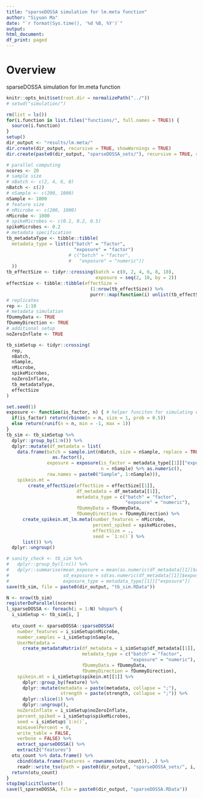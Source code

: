 ```yaml
---
title: "sparseDOSSA simulation for lm.meta function"
author: "Siyuan Ma"
date: "`r format(Sys.time(), '%d %B, %Y')`"
output:
html_document:
df_print: paged
---
```

# Overview
sparseDOSSA simulation for lm.meta function

```r
knitr::opts_knit$set(root.dir = normalizePath("../"))
# setwd("simulation/")
```
```r
rm(list = ls())
for(i.function in list.files("functions/", full.names = TRUE)) {
  source(i.function)
}
setup()
dir_output <- "results/lm.meta/"
dir.create(dir_output, recursive = TRUE, showWarnings = TRUE)
dir.create(paste0(dir_output, "sparseDOSSA_sets/"), recursive = TRUE, showWarnings = TRUE)
```

```r
# parallel computing
ncores <- 20
# sample size
# nBatch <- c(2, 4, 6, 8)
nBatch <- c(2)
# nSample <- c(200, 1000)
nSample <- 1000
# feature size
# nMicrobe <- c(200, 1000)
nMicrobe <- 1000
# spikeMicrobes <- c(0.1, 0.2, 0.5)
spikeMicrobes <- 0.2
# metadata specification
tb_metadataType <- tibble::tibble(
  metadata_type = list(c("batch" = "factor",
                         "exposure" = "factor")
                       # c("batch" = "factor",
                       #   "exposure" = "numeric"))
  ))
tb_effectSize <- tidyr::crossing(batch = c(0, 2, 4, 6, 8, 10),
                                 exposure = seq(2, 10, by = 2))
effectSize <- tibble::tibble(effectSize = 
                               (1:nrow(tb_effectSize)) %>% 
                               purrr::map(function(i) unlist(tb_effectSize[i, ])))
# replicates
rep <- 1:10
# metadata simulation
fDummyData <- TRUE
fDummyDirection <- TRUE
# additional setup
noZeroInflate <- TRUE

tb_simSetup <- tidyr::crossing(
  rep,
  nBatch,
  nSample,
  nMicrobe,
  spikeMicrobes,
  noZeroInflate,
  tb_metadataType,
  effectSize
)
```

```r
set.seed(1)
exposure <- function(is_factor, n) { # helper funciton for simulating exposure metadata
  if(is_factor) return(rbinom(n = n, size = 1, prob = 0.5))
  else return(runif(n = n, min = -1, max = 1))
}
tb_sim <- tb_simSetup %>% 
  dplyr::group_by(1:n()) %>% 
  dplyr::mutate(df_metadata = list(
    data.frame(batch = sample.int(nBatch, size = nSample, replace = TRUE) %>%
                 as.factor(),
               exposure = exposure(is_factor = metadata_type[[1]]["exposure"] == "factor",
                                   n = nSample) %>% as.numeric(),
               row.names = paste0("Sample", 1:nSample))),
    spikein.mt = 
        create_effectSize(effectSize = effectSize[[1]],
                          df_metadata = df_metadata[[1]],
                          metadata_type = c("batch" = "factor",
                                            "exposure" = "numeric"),
                          fDummyData = fDummyData,
                          fDummyDirection = fDummyDirection) %>% 
      create_spikein.mt_lm.meta(number_features = nMicrobe,
                                percent_spiked = spikeMicrobes,
                                effectSize = .,
                                seed = `1:n()`) %>%
      list()) %>% 
  dplyr::ungroup()

# sanity_check <- tb_sim %>% 
#   dplyr::group_by(1:n()) %>% 
#   dplyr::summarise(mean_exposure = mean(as.numeric(df_metadata[[1]]$exposure)),
#                    sd_exposure = sd(as.numeric(df_metadata[[1]]$exposure)),
#                    exposure_type = metadata_type[[1]]["exposure"])
save(tb_sim, file = paste0(dir_output, "tb_sim.RData"))
```

```r
N <- nrow(tb_sim)
registerDoParallel(ncores)
l_sparseDOSSA <- foreach(i = 1:N) %dopar% {
  i_simSetup <- tb_sim[i, ]
  
  otu_count <- sparseDOSSA::sparseDOSSA(
    number_features = i_simSetup$nMicrobe,
    number_samples = i_simSetup$nSample,
    UserMetadata = 
      create_metadataMatrix(df_metadata = i_simSetup$df_metadata[[1]],
                            metadata_type = c("batch" = "factor",
                                              "exposure" = "numeric"),
                            fDummyData = fDummyData,
                            fDummyDirection = fDummyDirection),
    spikein.mt = i_simSetup$spikein.mt[[1]] %>% 
      dplyr::group_by(feature) %>% 
      dplyr::mutate(metadata = paste(metadata, collapse = ";"), 
                    strength = paste(strength, collapse = ";")) %>% 
      dplyr::slice(1) %>%  
      dplyr::ungroup(),
    noZeroInflate = i_simSetup$noZeroInflate,
    percent_spiked = i_simSetup$spikeMicrobes,
    seed = i_simSetup$`1:n()`,
    minLevelPercent = 0,
    write_table = FALSE,
    verbose = FALSE) %>%
    extract_sparseDOSSA() %>%
    extract2("features")
  otu_count %>% data.frame() %>% 
    cbind(data.frame(Features = rownames(otu_count)), .) %>% 
    readr::write_tsv(path = paste0(dir_output, "sparseDOSSA_sets/", i, ".tsv"))
  return(otu_count)
}
stopImplicitCluster()
save(l_sparseDOSSA, file = paste0(dir_output, "sparseDOSSA.RData"))
```
